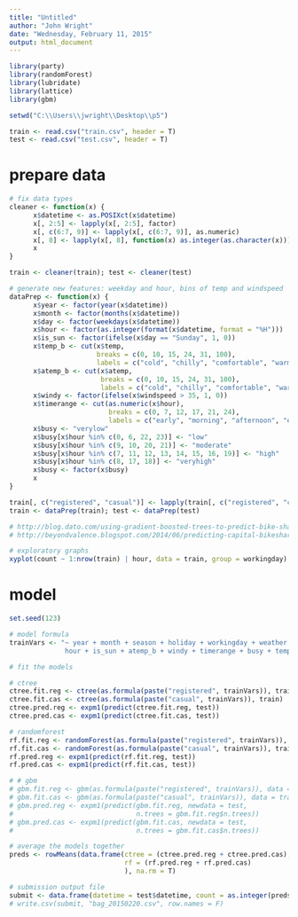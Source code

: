 ```yaml
---
title: "Untitled"
author: "John Wright"
date: "Wednesday, February 11, 2015"
output: html_document
---
```


```r
library(party)
library(randomForest)
library(lubridate)
library(lattice)
library(gbm)

setwd("C:\\Users\\jwright\\Desktop\\p5")

train <- read.csv("train.csv", header = T)
test <- read.csv("test.csv", header = T)

```


# prepare data
```r

# fix data types
cleaner <- function(x) {
      x$datetime <- as.POSIXct(x$datetime)
      x[, 2:5] <- lapply(x[, 2:5], factor)
      x[, c(6:7, 9)] <- lapply(x[, c(6:7, 9)], as.numeric)
      x[, 8] <- lapply(x[, 8], function(x) as.integer(as.character(x)))
      x
}

train <- cleaner(train); test <- cleaner(test)

# generate new features: weekday and hour, bins of temp and windspeed
dataPrep <- function(x) {
      x$year <- factor(year(x$datetime))
      x$month <- factor(months(x$datetime))
      x$day <- factor(weekdays(x$datetime))
      x$hour <- factor(as.integer(format(x$datetime, format = "%H")))
      x$is_sun <- factor(ifelse(x$day == "Sunday", 1, 0))
      x$temp_b <- cut(x$temp, 
                      breaks = c(0, 10, 15, 24, 31, 100),
                      labels = c("cold", "chilly", "comfortable", "warm", "hot"))
      x$atemp_b <- cut(x$atemp, 
                       breaks = c(0, 10, 15, 24, 31, 100),
                       labels = c("cold", "chilly", "comfortable", "warm", "hot"))
      x$windy <- factor(ifelse(x$windspeed > 35, 1, 0))
      x$timerange <- cut(as.numeric(x$hour),
                         breaks = c(0, 7, 12, 17, 21, 24),
                         labels = c("early", "morning", "afternoon", "evening", "night"))
      x$busy <- "verylow"
      x$busy[x$hour %in% c(0, 6, 22, 23)] <- "low"
      x$busy[x$hour %in% c(9, 10, 20, 21)] <- "moderate"
      x$busy[x$hour %in% c(7, 11, 12, 13, 14, 15, 16, 19)] <- "high"
      x$busy[x$hour %in% c(8, 17, 18)] <- "veryhigh"
      x$busy <- factor(x$busy)
      x
}

train[, c("registered", "casual")] <- lapply(train[, c("registered", "casual")], log1p)
train <- dataPrep(train); test <- dataPrep(test)

# http://blog.dato.com/using-gradient-boosted-trees-to-predict-bike-sharing-demand
# http://beyondvalence.blogspot.com/2014/06/predicting-capital-bikeshare-demand-in.html

# exploratory graphs
xyplot(count ~ 1:nrow(train) | hour, data = train, group = workingday)

```

# model
```r
set.seed(123)

# model formula
trainVars <- "~ year + month + season + holiday + workingday + weather + day + 
              hour + is_sun + atemp_b + windy + timerange + busy + temp_b"

# fit the models

# ctree
ctree.fit.reg <- ctree(as.formula(paste("registered", trainVars)), train)
ctree.fit.cas <- ctree(as.formula(paste("casual", trainVars)), train)
ctree.pred.reg <- expm1(predict(ctree.fit.reg, test))
ctree.pred.cas <- expm1(predict(ctree.fit.cas, test))

# randomforest
rf.fit.reg <- randomForest(as.formula(paste("registered", trainVars)), train)
rf.fit.cas <- randomForest(as.formula(paste("casual", trainVars)), train)
rf.pred.reg <- expm1(predict(rf.fit.reg, test))
rf.pred.cas <- expm1(predict(rf.fit.cas, test))

# # gbm
# gbm.fit.reg <- gbm(as.formula(paste("registered", trainVars)), data = train)
# gbm.fit.cas <- gbm(as.formula(paste("casual", trainVars)), data = train)
# gbm.pred.reg <- expm1(predict(gbm.fit.reg, newdata = test,
#                               n.trees = gbm.fit.reg$n.trees))
# gbm.pred.cas <- expm1(predict(gbm.fit.cas, newdata = test,
#                               n.trees = gbm.fit.cas$n.trees))

# average the models together
preds <- rowMeans(data.frame(ctree = (ctree.pred.reg + ctree.pred.cas),
                             rf = (rf.pred.reg + rf.pred.cas)
                             ), na.rm = T)

# submission output file
submit <- data.frame(datetime = test$datetime, count = as.integer(preds))
# write.csv(submit, "bag_20150220.csv", row.names = F)

```




